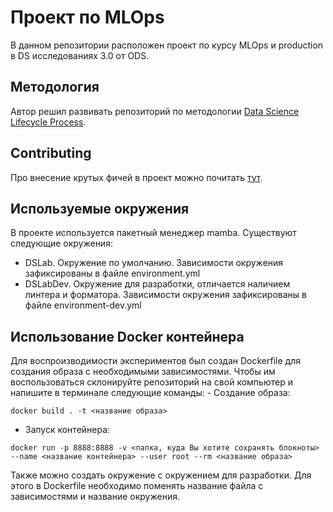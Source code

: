 # Проект по MLOps

В данном репозитории расположен проект по курсу MLOps и production в DS исследованиях 3.0 от ODS.

## Методология

Автор решил развивать репозиторий по методологии  [Data Science Lifecycle Process](https://github.com/dslp/dslp?tab=readme-ov-file).

## Contributing

Про внесение крутых фичей в проект можно почитать [тут](https://github.com/RDcool/MLOps-Project/blob/main/contributing.md).

## Используемые окружения

В проекте используется пакетный менеджер mamba. Существуют следующие окружения:

- DSLab. Окружение по умолчанию. Зависимости окружения зафиксированы в файле environment.yml
- DSLabDev. Окружение для разработки, отличается наличием линтера и форматора. Зависимости окружения зафиксированы в файле environment-dev.yml

## Использование Docker контейнера

Для воспроизводимости экспериментов был создан Dockerfile для создания образа с необходимыми зависимостями.
Чтобы им воспользоваться склонируйте репозиторий на свой компьютер и напишите в терминале следующие команды:
- Создание образа:
```
docker build . -t <название образа>
```
- Запуск контейнера:
```
docker run -p 8888:8888 -v <папка, куда Вы хотите сохранять блокноты> --name <название контейнера> --user root --rm <название образа>
```

Также можно создать окружение с окружением для разработки. Для этого в Dockerfile необходимо поменять название файла с зависимостями и название окружения. 

